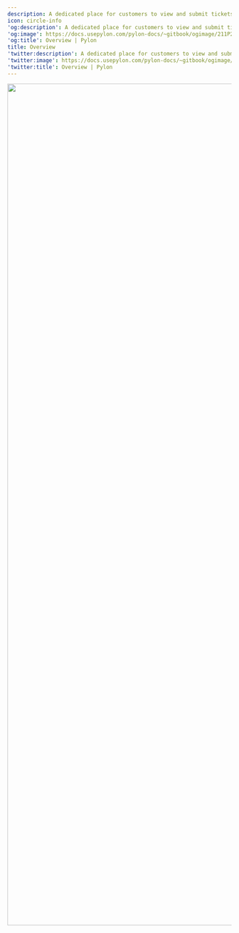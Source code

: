 ---
description: A dedicated place for customers to view and submit tickets.
icon: circle-info
'og:description': A dedicated place for customers to view and submit tickets.
'og:image': https://docs.usepylon.com/pylon-docs/~gitbook/ogimage/211P21b0uKZcsc0c0Bx6
'og:title': Overview | Pylon
title: Overview
'twitter:description': A dedicated place for customers to view and submit tickets.
'twitter:image': https://docs.usepylon.com/pylon-docs/~gitbook/ogimage/211P21b0uKZcsc0c0Bx6
'twitter:title': Overview | Pylon
---
<Frame>
<img alt="" class="block" data-testid="zoom-image" fetchpriority="high" height="1888" sizes="(max-width: 640px) 400px, 768px" src="/images/5e088dfd.png" width="3023"/>
</Frame>

<Card
title="Styling & Customization"
href="/pylon-docs/customer-portal/styling-and-customization"
horizontal
iconType="duotone"
icon="palette"
/>

<Card
title="Access Control"
href="/pylon-docs/customer-portal/access-control"
horizontal
iconType="duotone"
icon="handshake-angle"
/>

<Card
title="Portal Experience"
href="/pylon-docs/customer-portal/portal-experience"
horizontal
iconType="duotone"
icon="tornado"
/>

<Card
title="Custom Authentication"
href="/pylon-docs/customer-portal/custom-authentication"
horizontal
iconType="duotone"
icon="lock"
/>
